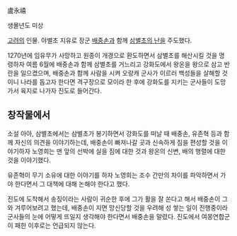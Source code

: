 盧永禧

생몰년도 미상

[[고려]]의 인물. 야별초 지유로 장군 [[배중손]]과 함께 [[삼별초의 난]]을 주도했다.

1270년에 임유무가 사망하고 원종이 개경으로 환도하면서 삼별초를 해산시킬 것을 명령하자 여름 6월에 배중손과 함께 삼별초를 거느리고 강화도에서 왕온을 왕으로 삼고 반란을 일으켰으며, 배중손과 함께 사람을 시켜 오랑캐 군사가 이르러 백성들을 살해할 것이니 나라를 돕고자 한다면 격구장으로 모이라 한 후에 강화도를 지키는 군사들이 도망가서 육지로 나가자 진도로 들어간다.

== 창작물에서 ==
소설 아아, 삼별초에서는 삼별초가 봉기하면서 강화도를 떠날 때 배중손, 유존혁 등과 함께 자신의 의견을 이야기하는데, 배중손이 빠져나갈 곳과 신속하게 짐을 편성할 것을 이야기하자 노영희는 맨 앞의 선박에 실을 짐에 대한 것과 왕온의 신변, 배의 행렬에 대한 것을 이야기했다.

유존혁이 무기 소유에 대한 이야기를 하자 노영희는 조수 간만의 차이를 파악하면서 가야 한다면서 그 대책에 대해 논해야 한다고 했다.

진도에 도착해서 송징이라는 사람이 귀순한 후에 그가 활을 잘 쏜다고 해서 배중손이 그와 겨루어보려고 했는데, 배중손이 지면 망신당할 것을 우려해 성 쌓는 일이 진행중이라 군사들의 눈에 어떻게 뜨일지 생각해야 한다면서 배중손을 말렸다. 진도에서 여몽연합군이 패한 이후로는 언급되지 않는다.

